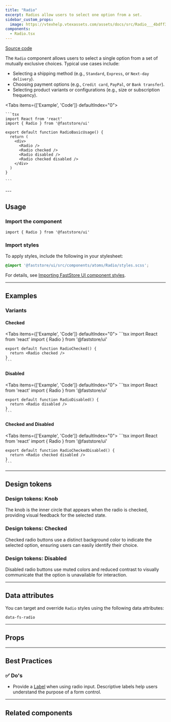 ```yaml
---
title: "Radio"
excerpt: Radios allow users to select one option from a set.
sidebar_custom_props:
  image: https://vtexhelp.vtexassets.com/assets/docs/src/Radio___4bdff3538eb6a18e99c6f5a9c1043468.png
components:
  - Radio.tsx
---
```


[<i class="fa-brands fa-github"></i> Source code](https://github.com/vtex/faststore/tree/main/packages/components/src/atoms/Radio)

The `Radio` component allows users to select a single option from a set of mutually exclusive choices. Typical use cases include:

- Selecting a shipping method (e.g., `Standard`, `Express`, or `Next-day delivery`).
- Choosing payment options (e.g., `Credit card`, `PayPal`, or `Bank transfer`).
- Selecting product variants or configurations (e.g., size or subscription frequency).

<Tabs items={['Example', 'Code']} defaultIndex="0">
  <Tab>
    <OverviewSection>
      <Radio />
      <Radio checked />
      <Radio disabled />
      <Radio checked disabled />
    </OverviewSection>
  </Tab>
  <Tab>

    ```tsx
    import React from 'react'
    import { Radio } from '@faststore/ui'

    export default function RadioBasicUsage() {
      return (
        <div>
          <Radio />
          <Radio checked />
          <Radio disabled />
          <Radio checked disabled />
        </div>
      )
    }

    ```
  </Tab>
</Tabs>
---

## Usage

### Import the component

```tsx
import { Radio } from '@faststore/ui'
```

### Import styles

To apply styles, include the following in your stylesheet:

```scss
@import '@faststore/ui/src/components/atoms/Radio/styles.scss';
```

For details, see [Importing FastStore UI component styles](https://developers.vtex.com/docs/guides/faststore/using-themes-importing-ui-components-styles).

---

## Examples

### Variants

#### Checked

<Tabs items={['Example', 'Code']} defaultIndex="0">
  <Tab>
    <OverviewSection>
      <Radio checked />
    </OverviewSection>
  </Tab>
  <Tab>
    ```tsx
    import React from 'react'
    import { Radio } from '@faststore/ui'

    export default function RadioChecked() {
      return <Radio checked />
    }
    ```
  </Tab>
</Tabs>

#### Disabled

<Tabs items={['Example', 'Code']} defaultIndex="0">
  <Tab>
    <OverviewSection>
      <Radio disabled />
    </OverviewSection>
  </Tab>
  <Tab>
    ```tsx
    import React from 'react'
    import { Radio } from '@faststore/ui'

    export default function RadioDisabled() {
      return <Radio disabled />
    }
    ```
  </Tab>
</Tabs>

#### Checked and Disabled

<Tabs items={['Example', 'Code']} defaultIndex="0">
  <Tab>
    <OverviewSection>
      <Radio checked disabled />
    </OverviewSection>
  </Tab>
  <Tab>
    ```tsx
    import React from 'react'
    import { Radio } from '@faststore/ui'

    export default function RadioCheckedDisabled() {
      return <Radio checked disabled />
    }
    ```
  </Tab>
</Tabs>

---

## Design tokens

<TokenTable>
  <TokenRow token="--fs-radio-width" value="1.25rem" />
  <TokenRow token="--fs-radio-height" value="var(--fs-radio-width)" />
  <TokenDivider />
  <TokenRow token="--fs-radio-border-width" value="var(--fs-border-width)" />
  <TokenRow
    token="--fs-radio-border-radius"
    value="var(--fs-border-radius-circle)"
  />
  <TokenRow
    token="--fs-radio-border-color"
    value="var(--fs-border-color)"
    isColor
  />
  <TokenRow
    token="--fs-radio-border-color-hover"
    value="var(--fs-border-color-hover)"
    isColor
  />
  <TokenDivider />
  <TokenRow
    token="--fs-radio-transition"
    value="border var(--fs-transition-timing) var(--fs-transition-function), background-color var(--fs-transition-timing) var(--fs-transition-function), box-shadow var(--fs-transition-timing) var(--fs-transition-function)"
  />
  <TokenDivider />
  <TokenRow
    token="--fs-radio-bkg-color-hover"
    value="var(--fs-color-primary-bkg-light)"
    isColor
  />
  <TokenRow
    token="--fs-radio-shadow-hover"
    value="0 0 0 var(--fs-radio-border-width) var(--fs-border-color-active)"
  />
</TokenTable>

### Design tokens: Knob

The knob is the inner circle that appears when the radio is checked, providing visual feedback for the selected state.

<TokenTable>
  <TokenRow token="--fs-radio-knob-width" value="var(--fs-spacing-1)" />
  <TokenRow token="--fs-radio-knob-height" value="var(--fs-radio-knob-width)" />
  <TokenRow
    token="--fs-radio-knob-bkg-color"
    value="var(--fs-color-body-bkg)"
    isColor
  />
  <TokenRow
    token="--fs-radio-knob-disabled-bkg-color"
    value="var(--fs-color-neutral-5)"
    isColor
  />
</TokenTable>


### Design tokens: Checked

Checked radio buttons use a distinct background color to indicate the selected option, ensuring users can easily identify their choice.

<TokenTable>
  <TokenRow
    token="--fs-radio-checked-bkg-color"
    value="var(--fs-color-primary-bkg)"
    isColor
  />
  <TokenRow
    token="--fs-radio-checked-bkg-color-hover"
    value="var(--fs-color-primary-bkg-hover)"
    isColor
  />
</TokenTable>

### Design tokens: Disabled

Disabled radio buttons use muted colors and reduced contrast to visually communicate that the option is unavailable for interaction.

<TokenTable>
  <TokenRow
    token="--fs-radio-disabled-bkg-color"
    value="var(--fs-color-disabled-bkg)"
    isColor
  />
  <TokenRow
    token="--fs-radio-disabled-border-width"
    value="var(--fs-radio-border-width)"
  />
  <TokenRow
    token="--fs-radio-disabled-border-color"
    value="var(--fs-border-color-disabled)"
    isColor
  />
  <TokenRow
    token="--fs-radio-disabled-text-color"
    value="var(--fs-color-disabled-text)"
    isColor
  />
</TokenTable>

---

## Data attributes

You can target and override `Radio` styles using the following data attributes:

`data-fs-radio`

---

## Props

<ComponentPropsSection component="Radio" />

---

## Best Practices

### ✅ Do's

- Provide a [Label](https://developers.vtex.com/docs/guides/faststore/atoms-label) when using radio input. Descriptive labels help users understand the purpose of a form control.

---

## Related components

<SectionList>
  <SectionItem
    title="RadioField"
    description="
RadioField wraps a Radio input and its corresponding Label."
    actionPath="/docs/guides/faststore/molecules-radio-field"
  >
    <RadioField label="RadioField" id="radiofield" checked readOnly />
  </SectionItem>
</SectionList>
